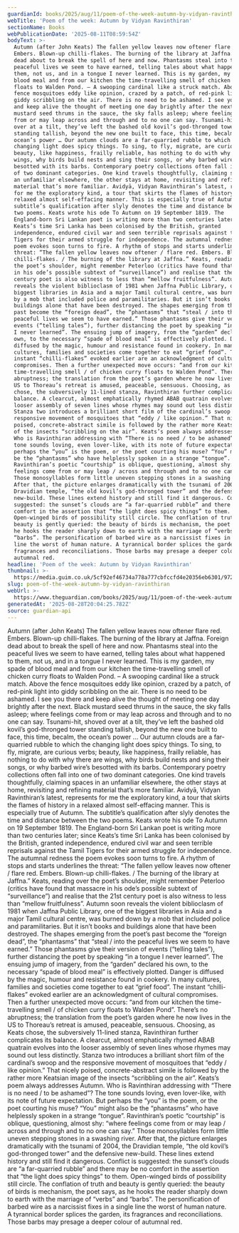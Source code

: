 ```yaml
---
guardianId: books/2025/aug/11/poem-of-the-week-autumn-by-vidyan-ravinthiran
webTitle: 'Poem of the week: Autumn by Vidyan Ravinthiran'
sectionName: Books
webPublicationDate: '2025-08-11T08:59:54Z'
bodyText: >-
  Autumn (after John Keats) The fallen yellow leaves now oftener flare red.
  Embers. Blown-up chilli-flakes. The burning of the library at Jaffna. Foreign
  dead about to break the spell of here and now. Phantasms steal into the
  peaceful lives we seem to have earned, telling tales about what happened to
  them, not us, and in a tongue I never learned. This is my garden, my spade of
  blood meal and from our kitchen the time-travelling smell of chicken curry
  floats to Walden Pond. – A swooping cardinal like a struck match. Above the
  fence mosquitoes eddy like opinion, crazed by a patch, of red-pink light into
  giddy scribbling on the air. There is no need to be ashamed. I see you there
  and keep alive the thought of meeting one day brightly after the next. Black
  mustard seed thrums in the sauce, the sky falls asleep; where feelings come
  from or may leap across and through and to no one can say. Tsunami-hit, shoved
  over at a tilt, they’ve left the bashed old kovil’s god-thronged tower
  standing tallish, beyond the new one built to face, this time, becalm, the
  ocean’s power … Our autumn clouds are a far-quarried rubble to which the
  changing light does spicy things. To sing, to fly, migrate, are curious verbs;
  beauty, like happiness, frailly reliable, has nothing to do with why there are
  wings, why birds build nests and sing their songs, or why barbed wire’s
  besotted with its barbs. Contemporary poetry collections often fall into one
  of two dominant categories. One kind travels thoughtfully, claiming spaces in
  an unfamiliar elsewhere, the other stays at home, revisiting and refining
  material that’s more familiar. Avidyā, Vidyan Ravinthiran’s latest, represents
  for me the exploratory kind, a tour that skirts the flames of history in a
  relaxed almost self-effacing manner. This is especially true of Autumn. The
  subtitle’s qualification after slyly denotes the time and distance between the
  two poems. Keats wrote his ode To Autumn on 19 September 1819. The
  England-born Sri Lankan poet is writing more than two centuries later; since
  Keats’s time Sri Lanka has been colonised by the British, granted
  independence, endured civil war and seen terrible reprisals against the Tamil
  Tigers for their armed struggle for independence. The autumnal redness the
  poem evokes soon turns to fire. A rhythm of stops and starts underlines the
  threat: “The fallen yellow leaves now oftener / flare red. Embers. Blown-up
  chilli-flakes. / The burning of the library at Jaffna.” Keats, reading over
  the poet’s shoulder, might remember Peterloo (critics have found that massacre
  in his ode’s possible subtext of “surveillance”) and realise that the 21st
  century poet is also witness to less than “mellow fruitfulness”. Autumn soon
  reveals the violent biblioclasm of 1981 when Jaffna Public Library, one of the
  biggest libraries in Asia and a major Tamil cultural centre, was burned down
  by a mob that included police and paramilitaries. But it isn’t books and
  buildings alone that have been destroyed. The shapes emerging from the poet’s
  past become the “foreign dead”, the “phantasms” that “steal / into the
  peaceful lives we seem to have earned.” Those phantasms give their version of
  events (“telling tales”), further distancing the poet by speaking “in a tongue
  I never learned”. The ensuing jump of imagery, from the “garden” declared his
  own, to the necessary “spade of blood meal” is effectively plotted. Danger is
  diffused by the magic, humour and resistance found in cookery. In many
  cultures, families and societies come together to eat “grief food”. The
  instant “chilli-flakes” evoked earlier are an acknowledgment of cultural
  compromises. Then a further unexpected move occurs: “and from our kitchen the
  time-travelling smell / of chicken curry floats to Walden Pond”. There’s no
  abruptness; the translation from the poet’s garden where he now lives in the
  US to Thoreau’s retreat is amused, peaceable, sensuous. Choosing, as Keats
  chose, the subversively 11-lined stanza, Ravinthiran further complicates its
  balance. A clearcut, almost emphatically rhymed ABAB quatrain evolves into the
  looser assembly of seven lines whose rhymes may sound out less distinctly.
  Stanza two introduces a brilliant short film of the cardinal’s swoop and the
  responsive movement of mosquitoes that “eddy / like opinion.” That nicely
  poised, concrete-abstract simile is followed by the rather more Keatsian image
  of the insects “scribbling on the air”. Keats’s poem always addresses Autumn.
  Who is Ravinthiran addressing with “There is no need / to be ashamed”? The
  tone sounds loving, even lover-like, with its note of future expectation. But
  perhaps the “you” is the poem, or the poet courting his muse? “You” might also
  be the “phantasms” who have helplessly spoken in a strange “tongue”.
  Ravinthiran’s poetic “courtship” is oblique, questioning, almost shy: “where
  feelings come from or may leap / across and through and to no one can say.”
  Those monosyllables form little uneven stepping stones in a swashing river.
  After that, the picture enlarges dramatically with the tsunami of 2004, the
  Dravidian temple, “the old kovil’s god-thronged tower” and the defensive
  new-build. These lines extend history and still find it dangerous. Conflict is
  suggested: the sunset’s clouds are “a far-quarried rubble” and there may be no
  comfort in the assertion that “the light does spicy things” to them.
  Open-winged birds of possibility still circle. The conflation of truth and
  beauty is gently queried: the beauty of birds is mechanism, the poet says, as
  he hooks the reader sharply down to earth with the marriage of “verbs” and
  “barbs”. The personification of barbed wire as a narcissist fixes in a single
  line the worst of human nature. A tyrannical border splices the garden, its
  fragrances and reconciliations. Those barbs may presage a deeper colour of
  autumnal red.
headline: 'Poem of the week: Autumn by Vidyan Ravinthiran'
thumbnail: >-
  https://media.guim.co.uk/5cf92ef46734a778a777cbfccfd4e20356eb6301/972_0_5600_4480/500.jpg
slug: poem-of-the-week-autumn-by-vidyan-ravinthiran
webUrl: >-
  https://www.theguardian.com/books/2025/aug/11/poem-of-the-week-autumn-by-vidyan-ravinthiran
generatedAt: '2025-08-28T20:04:25.782Z'
source: guardian-api
---
```

Autumn (after John Keats) The fallen yellow leaves now oftener flare red. Embers. Blown-up chilli-flakes. The burning of the library at Jaffna. Foreign dead about to break the spell of here and now. Phantasms steal into the peaceful lives we seem to have earned, telling tales about what happened to them, not us, and in a tongue I never learned. This is my garden, my spade of blood meal and from our kitchen the time-travelling smell of chicken curry floats to Walden Pond. – A swooping cardinal like a struck match. Above the fence mosquitoes eddy like opinion, crazed by a patch, of red-pink light into giddy scribbling on the air. There is no need to be ashamed. I see you there and keep alive the thought of meeting one day brightly after the next. Black mustard seed thrums in the sauce, the sky falls asleep; where feelings come from or may leap across and through and to no one can say. Tsunami-hit, shoved over at a tilt, they’ve left the bashed old kovil’s god-thronged tower standing tallish, beyond the new one built to face, this time, becalm, the ocean’s power … Our autumn clouds are a far-quarried rubble to which the changing light does spicy things. To sing, to fly, migrate, are curious verbs; beauty, like happiness, frailly reliable, has nothing to do with why there are wings, why birds build nests and sing their songs, or why barbed wire’s besotted with its barbs. Contemporary poetry collections often fall into one of two dominant categories. One kind travels thoughtfully, claiming spaces in an unfamiliar elsewhere, the other stays at home, revisiting and refining material that’s more familiar. Avidyā, Vidyan Ravinthiran’s latest, represents for me the exploratory kind, a tour that skirts the flames of history in a relaxed almost self-effacing manner. This is especially true of Autumn. The subtitle’s qualification after slyly denotes the time and distance between the two poems. Keats wrote his ode To Autumn on 19 September 1819. The England-born Sri Lankan poet is writing more than two centuries later; since Keats’s time Sri Lanka has been colonised by the British, granted independence, endured civil war and seen terrible reprisals against the Tamil Tigers for their armed struggle for independence. The autumnal redness the poem evokes soon turns to fire. A rhythm of stops and starts underlines the threat: “The fallen yellow leaves now oftener / flare red. Embers. Blown-up chilli-flakes. / The burning of the library at Jaffna.” Keats, reading over the poet’s shoulder, might remember Peterloo (critics have found that massacre in his ode’s possible subtext of “surveillance”) and realise that the 21st century poet is also witness to less than “mellow fruitfulness”. Autumn soon reveals the violent biblioclasm of 1981 when Jaffna Public Library, one of the biggest libraries in Asia and a major Tamil cultural centre, was burned down by a mob that included police and paramilitaries. But it isn’t books and buildings alone that have been destroyed. The shapes emerging from the poet’s past become the “foreign dead”, the “phantasms” that “steal / into the peaceful lives we seem to have earned.” Those phantasms give their version of events (“telling tales”), further distancing the poet by speaking “in a tongue I never learned”. The ensuing jump of imagery, from the “garden” declared his own, to the necessary “spade of blood meal” is effectively plotted. Danger is diffused by the magic, humour and resistance found in cookery. In many cultures, families and societies come together to eat “grief food”. The instant “chilli-flakes” evoked earlier are an acknowledgment of cultural compromises. Then a further unexpected move occurs: “and from our kitchen the time-travelling smell / of chicken curry floats to Walden Pond”. There’s no abruptness; the translation from the poet’s garden where he now lives in the US to Thoreau’s retreat is amused, peaceable, sensuous. Choosing, as Keats chose, the subversively 11-lined stanza, Ravinthiran further complicates its balance. A clearcut, almost emphatically rhymed ABAB quatrain evolves into the looser assembly of seven lines whose rhymes may sound out less distinctly. Stanza two introduces a brilliant short film of the cardinal’s swoop and the responsive movement of mosquitoes that “eddy / like opinion.” That nicely poised, concrete-abstract simile is followed by the rather more Keatsian image of the insects “scribbling on the air”. Keats’s poem always addresses Autumn. Who is Ravinthiran addressing with “There is no need / to be ashamed”? The tone sounds loving, even lover-like, with its note of future expectation. But perhaps the “you” is the poem, or the poet courting his muse? “You” might also be the “phantasms” who have helplessly spoken in a strange “tongue”. Ravinthiran’s poetic “courtship” is oblique, questioning, almost shy: “where feelings come from or may leap / across and through and to no one can say.” Those monosyllables form little uneven stepping stones in a swashing river. After that, the picture enlarges dramatically with the tsunami of 2004, the Dravidian temple, “the old kovil’s god-thronged tower” and the defensive new-build. These lines extend history and still find it dangerous. Conflict is suggested: the sunset’s clouds are “a far-quarried rubble” and there may be no comfort in the assertion that “the light does spicy things” to them. Open-winged birds of possibility still circle. The conflation of truth and beauty is gently queried: the beauty of birds is mechanism, the poet says, as he hooks the reader sharply down to earth with the marriage of “verbs” and “barbs”. The personification of barbed wire as a narcissist fixes in a single line the worst of human nature. A tyrannical border splices the garden, its fragrances and reconciliations. Those barbs may presage a deeper colour of autumnal red.
